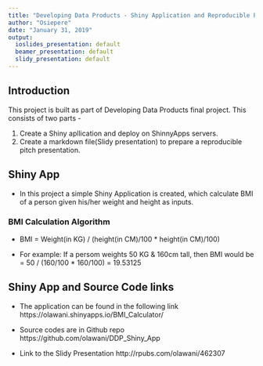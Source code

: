 ---
title: "Developing Data Products - Shiny Application and Reproducible Pitch"
author: "Osiepere"
date: "January 31, 2019"
output:
  ioslides_presentation: default
  beamer_presentation: default
  slidy_presentation: default
---

## Introduction

This project is built as part of Developing Data Products final project. This consists of two parts - 

1. Create a Shiny apllication and deploy on ShinnyApps servers.
2. Create a markdown file(Slidy presentation) to prepare a reproducible pitch presentation.

## Shiny App

- In this project a simple Shiny Application is created, which calculate BMI of a person given his/her weight and height as inputs.

### BMI Calculation Algorithm

- BMI = Weight(in KG) / (height(in CM)/100 * height(in CM)/100)

- For example: If a persom weights 50 KG & 160cm tall, then BMI would be = 50 / (160/100 * 160/100) = 19.53125

## Shiny App and Source Code links
- The application can be found in the following link
<href>https://olawani.shinyapps.io/BMI_Calculator/</href>

- Source codes are in Github repo
<href>https://github.com/olawani/DDP_Shiny_App</href>

- Link to the Slidy Presentation
<href>http://rpubs.com/olawani/462307</href>


